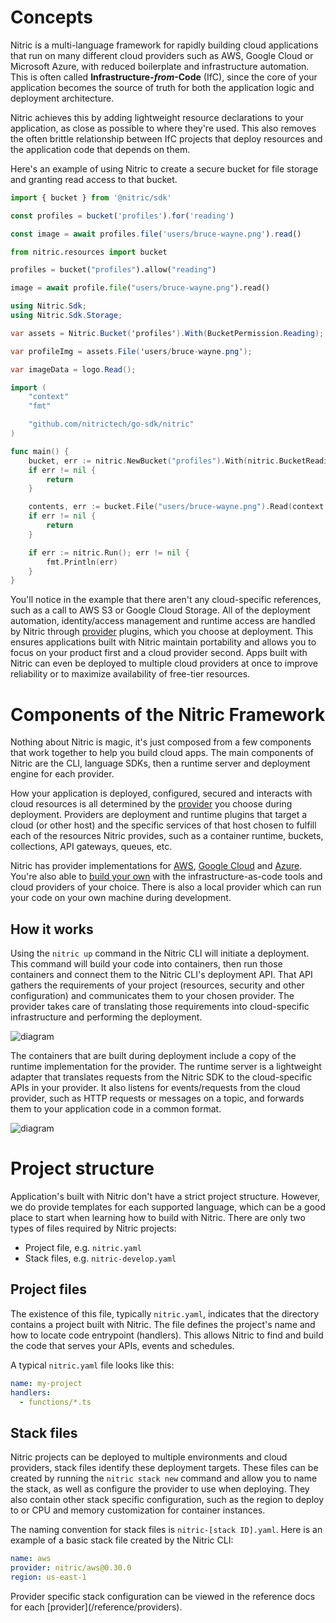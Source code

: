 
# Concepts

Nitric is a multi-language framework for rapidly building cloud applications that run on many different cloud providers such as AWS, Google Cloud or Microsoft Azure, with reduced boilerplate and infrastructure automation. This is often called **Infrastructure-_from_-Code** (IfC), since the core of your application becomes the source of truth for both the application logic and deployment architecture.

Nitric achieves this by adding lightweight resource declarations to your application, as close as possible to where they're used. This also removes the often brittle relationship between IfC projects that deploy resources and the application code that depends on them.

Here's an example of using Nitric to create a secure bucket for file storage and granting read access to that bucket.

<CodeGroup>

```javascript
import { bucket } from '@nitric/sdk'

const profiles = bucket('profiles').for('reading')

const image = await profiles.file('users/bruce-wayne.png').read()
```

```python
from nitric.resources import bucket

profiles = bucket("profiles").allow("reading")

image = await profile.file("users/bruce-wayne.png").read()

```

```csharp {{ title: "C#" }}
using Nitric.Sdk;
using Nitric.Sdk.Storage;

var assets = Nitric.Bucket('profiles').With(BucketPermission.Reading);

var profileImg = assets.File('users/bruce-wayne.png');

var imageData = logo.Read();
```

```go
import (
	"context"
	"fmt"

	"github.com/nitrictech/go-sdk/nitric"
)

func main() {
	bucket, err := nitric.NewBucket("profiles").With(nitric.BucketReading)
	if err != nil {
		return
	}

	contents, err := bucket.File("users/bruce-wayne.png").Read(context.TODO())
	if err != nil {
		return
	}

	if err := nitric.Run(); err != nil {
		fmt.Println(err)
	}
}
```

</CodeGroup>

You'll notice in the example that there aren't any cloud-specific references, such as a call to AWS S3 or Google Cloud Storage. All of the deployment automation, identity/access management and runtime access are handled by Nitric through [provider](/reference/providers) plugins, which you choose at deployment. This ensures applications built with Nitric maintain portability and allows you to focus on your product first and a cloud provider second. Apps built with Nitric can even be deployed to multiple cloud providers at once to improve reliability or to maximize availability of free-tier resources.

# Components of the Nitric Framework

Nothing about Nitric is magic, it's just composed from a few components that work together to help you build cloud apps. The main components of Nitric are the CLI, language SDKs, then a runtime server and deployment engine for each provider.

How your application is deployed, configured, secured and interacts with cloud resources is all determined by the [provider](/reference/providers) you choose during deployment. Providers are deployment and runtime plugins that target a cloud (or other host) and the specific services of that host chosen to fulfill each of the resources Nitric provides, such as a container runtime, buckets, collections, API gateways, queues, etc.

Nitric has provider implementations for [AWS](/reference/providers/aws), [Google Cloud](/reference/providers/gcp) and [Azure](/reference/providers/azure). You're also able to [build your own](/reference/providers/custom/building-custom-provider) with the infrastructure-as-code tools and cloud providers of your choice. There is also a local provider which can run your code on your own machine during development.

## How it works

Using the `nitric up` command in the Nitric CLI will initiate a deployment. This command will build your code into containers, then run those containers and connect them to the Nitric CLI's deployment API. That API gathers the requirements of your project (resources, security and other configuration) and communicates them to your chosen provider. The provider takes care of translating those requirements into cloud-specific infrastructure and performing the deployment.

![diagram](/docs/images/concepts/how-it-works-build.svg)

The containers that are built during deployment include a copy of the runtime implementation for the provider. The runtime server is a lightweight adapter that translates requests from the Nitric SDK to the cloud-specific APIs in your provider. It also listens for events/requests from the cloud provider, such as HTTP requests or messages on a topic, and forwards them to your application code in a common format.

![diagram](/docs/images/concepts/how-it-works-runtime.svg)

# Project structure

Application's built with Nitric don't have a strict project structure. However, we do provide templates for each supported language, which can be a good place to start when learning how to build with Nitric. There are only two types of files required by Nitric projects:

- Project file, e.g. `nitric.yaml`
- Stack files, e.g. `nitric-develop.yaml`

## Project files

The existence of this file, typically `nitric.yaml`, indicates that the directory contains a project built with Nitric. The file defines the project's name and how to locate code entrypoint (handlers). This allows Nitric to find and build the code that serves your APIs, events and schedules.

A typical `nitric.yaml` file looks like this:

```yaml {{ tag: 'nitric.yaml' }}
name: my-project
handlers:
  - functions/*.ts
```

## Stack files

Nitric projects can be deployed to multiple environments and cloud providers, stack files identify these deployment targets. These files can be created by running the `nitric stack new` command and allow you to name the stack, as well as configure the provider to use when deploying. They also contain other stack specific configuration, such as the region to deploy to or CPU and memory customization for container instances.

The naming convention for stack files is `nitric-[stack ID].yaml`. Here is an example of a basic stack file created by the Nitric CLI:

```yaml {{ tag: 'nitric-aws.yaml' }}
name: aws
provider: nitric/aws@0.30.0
region: us-east-1
```

<Note>
  Provider specific stack configuration can be viewed in the reference docs for
  each [provider](/reference/providers).
</Note>
